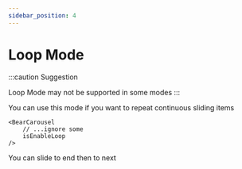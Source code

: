 ```yaml
---
sidebar_position: 4
---
```



# Loop Mode

:::caution Suggestion

Loop Mode may not be supported in some modes
:::

You can use this mode if you want to repeat continuous sliding items

```tsx
<BearCarousel 
    // ...ignore some 
    isEnableLoop
/>
```

You can slide to end then to next

<Carousel
    staticHeight="250px"
    isEnableLoop
    isDebug
/>
